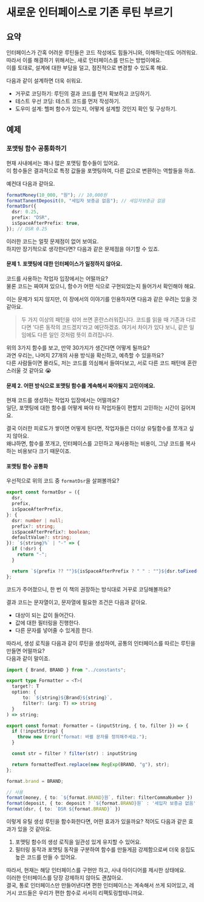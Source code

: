 # 새로운 인터페이스로 기존 루틴 부르기

## 요약

인터페이스가 간혹 어려운 루틴들은 코드 작성에도 힘들거니와, 이해하는데도 어려워요.  
따라서 이를 해결하기 위해서는, 새로 인터페이스를 만드는 방법이에요.  
이를 토대로, 설계에 대한 부담을 덜고, 점진적으로 변경할 수 있도록 해요.

다음과 같이 설계하면 더욱 쉬워요.

- 거꾸로 코딩하기: 루틴의 결과 코드를 먼저 확보하고 코딩하기.
- 테스트 우선 코딩: 테스트 코드를 먼저 작성하기.
- 도우미 설계: 헬퍼 함수가 있는지, 어떻게 설계할 것인지 확인 및 구상하기.

## 예제

### 포맷팅 함수 공통화하기

현재 사내에서는 꽤나 많은 포맷팅 함수들이 있어요.  
이 함수들은 결과적으로 특정 값들을 포맷팅하여, 다른 값으로 변환하는 역할들을 하죠.

예컨대 다음과 같아요.

```ts
formatMoney(10_000, "원"); // 10,000원
formatTanentDeposit(0, "세입자 보증금 없음"); // 세입자보증금 없음
formatDsr({
  dsr: 0.25,
  prefix: "DSR",
  isSpaceAfterPrefix: true,
}); // DSR 0.25
```

이러한 코드는 얼핏 문제점이 없어 보여요.  
하지만 장기적으로 생각한다면? 다음과 같은 문제점을 야기할 수 있죠.

#### 문제 1. 포맷팅에 대한 인터페이스가 일정하지 않아요.

코드를 사용하는 작업자 입장에서는 어떨까요?  
물론 코드는 짜여져 있으니, 함수가 어떤 식으로 구현되었는지 들어가서 확인해야 해요.

이는 문제가 되지 않지만, 이 장에서의 이야기를 인용하자면 다음과 같은 우려는 있을 것 같아요.

> 두 가지 이상의 패턴을 섞어 쓰면 혼란스러워집니다.
> 코드를 읽을 때 기존과 다르다면 '다른 동작의 코드겠지'라고 예단하겠죠.
> 여기서 차이가 있다 보니, 같은 일임에도 다른 일인 것처럼 뜻이 흐려집니다.

위의 3가지 함수를 보고, 만약 30가지가 생긴다면 어떻게 될까요?  
과연 우리는, 나머지 27개의 사용 방식을 확신하고, 예측할 수 있을까요?  
다른 사람들이면 몰라도, 저는 코드를 의심해서 들여다보고, 서로 다른 코드 패턴에 혼란스러울 것 같아요 😭

#### 문제 2. 어떤 방식으로 포맷팅 함수를 계속해서 짜야될지 고민이에요.

현재 코드를 생성하는 작업자 입장에서는 어떨까요?  
일단, 포맷팅에 대한 함수를 어떻게 짜야 타 작업자들이 편할지 고민하는 시간이 길어져요.

결국 이러한 피로도가 쌓이면 어떻게 된다면, 작업자들은 더이상 유틸함수를 쪼개고 싶지 않아요.  
왜냐하면, 함수를 쪼개고, 인터페이스를 고민하고 재사용하는 비용이, 그냥 코드를 복사하는 비용보다 크기 때문이죠.

#### 포맷팅 함수 공통화

우선적으로 위의 코드 중 `formatDsr`을 살펴볼까요?

```ts
export const formatDsr = ({
  dsr,
  prefix,
  isSpaceAfterPrefix,
}: {
  dsr: number | null;
  prefix?: string;
  isSpaceAfterPrefix?: boolean;
  defaultValue?: string;
}): `${string}%` | "-" => {
  if (!dsr) {
    return "-";
  }

  return `${prefix ?? ""}${isSpaceAfterPrefix ? " " : ""}${dsr.toFixed(1)}%`;
};
```

코드가 주어졌으니, 한 번 이 책의 권장하는 방식대로 거꾸로 코딩해볼까요?

결과 코드는 문자열이고, 문자열에 필요한 조건은 다음과 같아요.

- 대상이 되는 값이 들어간다.
- 값에 대한 필터링을 진행한다.
- 다른 문자를 넣어줄 수 있게끔 한다.

따라서, 생성 로직을 다음과 같이 루틴을 생성하여, 공통의 인터페이스를 따르는 루틴을 만들면 어떨까요?  
다음과 같이 말이죠.

```ts
import { Brand, BRAND } from "../constants";

export type Formatter = <T>(
  target?: T
  option: {
	  to: `${string}${Brand}${string}`,
	  filter?: (arg: T) => string
  }
) => string;

export const format: Formatter = (inputString, { to, filter }) => {
  if (!inputString) {
    throw new Error("format: 바뀔 문자를 정의해주세요.");
  }

  const str = filter ? filter(str) : inputString

  return formattedText.replace(new RegExp(BRAND, "g"), str);
};

format.brand = BRAND;

// 사용
format(money, { to: `${format.BRAND}원`, filter: filterCommaNumber })
format(deposit, { to: deposit ? `${format.BRAND}원` : '세입자 보증금 없음' }); // 세입자보증금 없음
format(dsr, { to: `DSR ${format.BRAND}` })
```

이렇게 유틸 생성 루틴을 함수화한다면, 어떤 효과가 있을까요? 적어도 다음과 같은 효과가 있을 것 같아요.

1. 포맷팅 함수의 생성 로직을 일관성 있게 유지할 수 있어요.
2. 필터링 동작과 포맷팅 동작을 구분하여 함수를 만들게끔 강제함으로써 더욱 응집도 높은 코드를 만들 수 있어요.

따라서, 현재는 해당 인터페이스를 구현만 하고, 사내 아이디어를 제시한 상태에요.  
이러한 인터페이스를 당장 강제하지 않아도 괜찮아요.  
결국, 통로 인터페이스만 만들어낸다면 편한 인터페이스는 계속해서 쓰게 되어있고, 레거시 코드들은 우리가 편한 함수로 서서히 리팩토링할테니까요.
